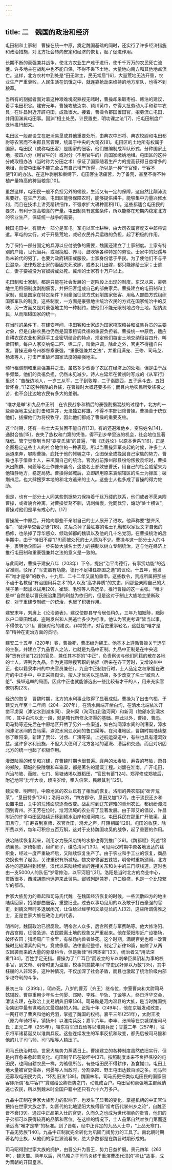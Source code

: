 ```yaml
---
---
---
```

title: 二　魏国的政治和经济
---




屯田制和士家制　曹操在统一中原，奠定魏国基础的同时，还实行了许多经济措施和政治措施，对北方社会转向安定和经济的恢复，起了促进作用。

长期不断的豪强兼并战争，使北方农业生产难于进行，使千千万万的农民死亡流徙。许多地主在战乱中也不能自保，不得不丢下土地，大量地向南方和其他地点流亡。这样，北方农村中到处是“田无常主，民无常居”[6]，大量荒地无法开垦，农业生产严重衰败，人民生活在饥饿之中，就连靠抢劫来维持的地方军队，也得不到粮草。

当所有的割据者面对着这种艰难境况熟视无睹时，曹操却采取枣衹、韩浩的建议，着手屯田积谷。建安元年，曹操攻破汝南、颍川黄巾，夺得大批劳动人手和耕牛农具，在许昌附近开辟屯田，成效很大。接着，曹操令郡国置田官，招募流亡屯田，并用国渊典屯田事。国渊“相土处民，计民置吏，明功课之法”[7]，把屯田制度广泛地推行起来。

屯田区一般都设立在肥沃易垦或其他重要处所，由典农中郎将、典农校尉和屯田都尉等农官而不由郡县官管理，统属于中央的大司农[8]。屯田区的土地所有权属于国家。屯田民（或称屯田客）是国家的佃客，他们被编制成军队形式，分种国家土地，按四六分（用官牛的）或对分（不用官牛的）向国家缴纳地租。屯田区的这种分成取租办法（当时称为分田之术）保证了国家随着生产力的提高获得日益增多的地租，而使屯田客不能完全占有自己增产所得，所以是一种“于官便，于客不便”[9]的办法。在这种剥削和束缚下，屯田客生活痛苦，为了备荒，甚至不得不种植产量特高的稗当粮食[10]。

虽然这样，屯田民一般不负担另外的徭役，生活又有一定的保障，这自然比颠沛流离要好。在生产方面，屯田区能够保障农时，能够提供耕牛，能够集中力量兴修水利，而且在技术上讲究精耕细作，不强求扩大耕种面积[11]，这些都适合屯田民的要求，有利于提高粮食的产量。屯田制具有这些条件，所以能够在短期内稳定北方的农业生产，保证统一战争的需要。

魏国屯田中，有很大一部分是军屯。军屯以军士耕种，由大司农属官度支中郎将调遣。军屯的实行，对于开垦荒地，减轻农民养兵运粮的负担，起了积极的作用。

为了保持一部分固定的兵源以应付战争的需要，魏国还建立了士家制度。士家有特别的户籍，世代当兵，或服挽船、养马、鼓吹等各种特定的劳役。士家中的妇孺与尚未轮代的男丁，也要为政府耕田或服役。士家身份低于平民。为了使他们不与平民混杂，法律规定士家的妻因夫死改嫁，或者女儿出嫁，都只能嫁给士家；士逃亡，妻子要被没为官奴婢或处死。冀州的士家有十万户以上。

屯田制和士家制，都是只能在社会发展的一定阶段上出现的制度。东汉以来，豪强地主用租佃制度剥削佃客，并把佃客组成自己的部曲家兵。曹操建立的屯田制和士家制，就是国家在特定条件下用豪强征敛方式剥削国家佃客、用私人部曲方式组织国家军队的制度。这些制度，一方面是豪强地主统治农民的方式在国家统治中的反映，另一方面又是对豪强地主的一种制约，使他们不能无限制地占夺土地，招纳流民，从而阻碍国家的统一。

在当时的条件下，在建安年间，屯田客和士家成为国家榨取粮谷和征集兵员的主要对象，但是自耕农民也仍然是国家租调兵徭的重要负担者。曹操统一中原后，适应自耕农民农业和家庭手工业密切结合的特点，规定他们每亩土地交纳租谷四升，叫做田租，每户人家交纳绢二匹、绵二斤，叫做户调，除此之外，官吏不得擅自兴发。曹操还命令州郡督察豪强，“重豪强兼并之法”，并重用满宠、王修、司马芝、杨沛等人，打击严重破坏国家法度的豪强地主。

颁行租调制和重豪强兼并之法，虽然多少改善了农民在经济上的处境，但是由于战争频繁，他们的兵徭负担，仍然未见减少。诗人左延年在黄初时写成的《从军行》里说：“苦哉边地人，一岁三从军，三子到敦煌，二子诣陇西，五子远斗去，五妇皆怀身。”[12]这种残酷的兵徭，在曹操时大概还要多些；而且内地农民所受徭役之苦，也不会比边地农民有多大的差别。

“唯才是举”和九品中正制　在农民战争和稍后的豪强割据混战的过程中，北方的一些豪强地主受到打击和兼并，无法独立称雄，不得不率部归降曹操。曹操善于统驭他们，拔擢他们为将校牧守，因此他们都成了曹操的重要支柱。

这个时期，还有一些士大夫贫困不能自存[13]。有的还避难他乡，变易姓名[14]，通财合族[15]，丧失了族权和门第的凭借，得不到乡举里选的机会，社会地位显著降低。管宁觉察到当时“妄变氏族”的普遍，“著《氏姓论》以原本世系”[16]，正是企图稳定这些士人的社会地位的一种表现。所以当曹操异军突起的时候，许多士人远道来奔，攀附曹操，庇托于他的帷幄之中，企图保全或挽回自己家族的势力。曹操也乐于借重士人，来巩固自己的统治。官渡战前豫州郡县纷纷叛投袁绍时，曹操派出陈群、何夔等名士作豫州县令，这些名士都效忠曹氏，用自己的社会威望来为他镇静地方，稳定局势。曹操得邺城后，立即辟用原来袁绍辖区的名士为掾属；破荆州后，也大肆搜罗本地的和北方逃来的士人。这些士人也多成了曹操的得力佐助。

但是，也有一部分士人同某些割据势力保持着千丝万缕的联系，他们或者不愿亲附曹操，或者貌合神离，对曹操桀骜不驯，讥刺侮慢，党同伐异，煽动“处士横议”。曹操对他们是早有戒心的。[17]

曹操统一中原后，开始向那些不亲附自己的士人展开了进攻。他声称要“整齐风俗”，“破浮华交会之徒”[18]，先后杀掉了最狂妄的名士孔融和以家世文才自傲的杨修，也杀掉了浮华惑众、倾动邺都的魏讽以及他的几十名党羽。在曹操统治的后半期中，由于“恃旧不虔”[19]而被处死的士人颇为不少。曹操与这一部分士人的斗争，表明他企图进一步突破大族名士势力的挟制以树立专制统治，这与他在经济上推行屯田制和重豪强兼并之法的意义是一致的。

与此同时，曹操于建安八年（203年）下令，提出“治平尚德行，有事赏功能”的选官准则，驳斥了“军吏虽有功能，德行不足堪任郡国之选”的议论。十五年，他发布“唯才是举”的教令，十九年、二十二年又屡加重申。这些教令，责成所属把那些不齿于名教但“有治国用兵之术”的人以及“高才异质”的文吏，同那些亲附自己的大族子弟一起加以拔用[20]。崔琰、毛玢等人典选举，推行曹操的这一主张。“唯才是举”自然是以曹氏统治集团的利益为依归的，但是这对于制止大族地主垄断政权，对于重建专制统一的统治，也起了积极作用。

建安末年，刘廙上《论治道表》，建议使郡县守令居任稍久，三年乃加黜陟，黜陟以户口垦田增减、盗贼发兴和人民逃亡多少为标准。他认为官吏考课“皆当以事，不得依名”[21]。曹操对他的建议，非常赞许。对官吏重事轻名，这就是“唯才是举”精神在吏治方面的贯彻。

建安二十五年（220年）春，曹操死，曹丕继为魏王。他基本上遵循曹操关于选举的主张，并建立了九品官人之法，也就是九品中正制。九品中正制是在中央选择“贤有识鉴”[22]的官员，兼任其本郡的“中正”，负责察访与他们同籍的散在各地的士人，评列为九品，作为吏部除授官职的依据（后来在齐王芳时，又增设州中正，也以籍隶本州的中央官员兼任）。九品中正制初行时，士人品定之权掌握在政府的中正手中，中正采择舆论，按人才优劣以定品第，多少改变了名士“臧否人伦”、操纵选举的局面，因此中正也就能够选出一些比较有才干的人，用来充实官僚机构[23]。

经济的恢复　曹魏时期，北方的水利事业取得了显著成就。曹操为了出击乌桓，于建安九年至十二年间（204—207年），在清水南端开凿白沟，在清水北端依次开凿平虏渠（滹沱水到泒水间）、泉州渠（洵河口到潞河间）和新河（鲍邱水到濡水间），其中白沟以北一段，就是隋代所修永济渠的基础。除此以外，曹操、曹彪、司马懿等还先后在中原地区开凿了另外一些渠道，如白沟同漳水间的利漕渠，漳水同滹沱水间的白马渠，滹沱水同泒水间的鲁口渠等。在河淮地区，曹魏时期陆续整修了睢阳渠，新建了贾公、讨虏、广漕等渠。上述航运渠道中，有些也具有灌溉效益。这许多水利设施，不但大大便利了北方各地的灌溉、漕运和交通，而且对巩固北方的统一也起了积极作用。

灌溉陂渠的修复和兴建，在曹魏时期也很普遍。襄邑的太寿陂，寿春的芍陂，萧县的郑陂，蓟城的戾陵堰和车箱渠，都是著名的灌溉工程。刘馥在淮南，广开屯田，兴治芍陂、茹陂、七门、吴塘诸堨以溉稻田，“官民有蓄”[24]。郑浑修成郑陂后，附近地带“比年大收，顷亩岁增，租入倍常，民赖其利”[25]。

魏文帝、明帝时，中原地区的农业已有了相当的恢复。洛阳的典农部民“斫开荒莱”，“垦田特多”[26]；洛阳以外，“四方郡守，垦田又加”[27]。由于流民还乡和设置屯田，关中的荒残面貌逐渐改变。战乱时到辽东避难的青州农民，都纷纷渡海回到青州。齐王芳在位时，淮河流域的农业有了显著发展。由于邓艾的倡议，许昌附近的许多屯田区陆续迁移到颍水沿岸和淮河南北。屯田兵民在那里广开陂渠，且田且守，“自寿春到京师，农官兵田，鸡犬之声，阡陌相属”[28]。屯田的收获，除所费以外，每年可积谷五百万斛，这对于支持魏国攻吴的战争，起了重要的作用。

铁冶陆续恢复起来，利用水力鼓风冶铸的水排也得到推广[29]。《魏都赋》列述“锦绣襄邑，罗绮朝歌，绵纩房子，缣总清河”[30]，可见两汉时期中原各地发达的丝织业，经过一度严重破坏后，又陆续恢复生产了。由于农业和手工业的恢复，商品交换也有了起色，关津重税有所减轻。魏文帝曾罢五铢钱，明帝时重新颁用。北方各地的道路得到修整，汉代以来陆续修凿的连接关东和关中的三门峡栈道，这时也由一支5000人的队伍“岁常修治，以平河阻”[31]。洛阳是当时北方的商业中心，贾贩很多，西域胡商也远道来此贸易。邺城列肆兼罗，户口殷盛，也是一个比较繁华的都市。

世家大族势力的重起和司马氏代魏　在魏国经济恢复的时候，一些流散四方的地主陆续回家，招纳部曲佃客，重整旧业。过去以事功见用的以及敢于打击豪强的官吏，到魏文帝时多退居闲冗，让位给以经学和文章见长的人[32]，这些所谓儒雅之士，正是世家大族在政治上的代表。

明帝时，魏国政治已很腐败。明帝宫人众多，后宫所费与军费略等。他大修洛阳、许昌宫殿，征役急迫，农民脱离土地的现象又严重起来。他在荥阳附近广设猎场，破坏农田；猎场周广千余里，有杀场内兽者处死。这个时期，满朝官吏也都一改曹操时比较清素的风气，竞效侈靡。法律虽经整顿，制定了新律18篇，废除了从两汉因袭而来的大量的旁章科令，但是新律“科网本密”[33]，统治者又“用法深重”[34]，百姓手足无措。曹操为了“广耳目”而设立的专以刺举臣属阴私为事的校事官，到文帝、明帝时更为滥虐，校事刘慈数年间“举吏民奸罪以万数”[35]，其中枉屈的人非常多。这种种情况，不仅加深了社会矛盾，而且也激起了统治阶级内部争权夺利的斗争。

景初三年（239年），明帝死，八岁的曹芳（齐王）继帝位，宗室曹爽和太尉司马懿辅政。曹爽重用少年名士何晏、邓飏、李胜、毕轨、丁谧等人，终日浮华交会，清谈玄理，在政治上变易朝典旧章[36]。司马懿是河内温县的大族，是当时魏国统治集团中最有谋略而又最煊赫的人物。正始十年（249年），他在京城发动政变，一网打尽了曹爽和他的党羽，掌握了魏国的权柄。嘉平三年(251年），太尉王凌（原为车骑将军，镇扬州）以淮南兵反；嘉平六年，李丰、张缉等在京城谋废司马氏；正元二年（255年），镇东将军毌丘俭等以淮南兵反；甘露二年（257年），征东将军诸葛诞又以淮南兵反。这些连续发生的军事反抗和政变，都先后被司马懿和他的儿子司马师、司马昭等人镇压了。

司马氏统治时期，世家大族势力蒸蒸日上。曹操建立的各种制度虽然依旧实行，但是内容愈来愈起着变化。屯田制早已在破坏中[37]。按照制度本来不负担徭役的屯田民，也同自耕农民一样，为徭役所苦。有些屯田民不得耕作，游食餬口。屯田土地大量被官吏侵吞，何晏等人当政时，分割洛阳、野王屯田达数百顷之多。司马师还募取屯田民为兵，“坏乱旧法”[38]。魏国末年，司马氏更把类似屯田民的国家佃客即所谓“租牛客户”赏赐给公卿贵势之门，动辄成百户。屯田官和豪强地主都藏纳逃亡农民，所以到魏末时全国户籍中还只有六十六万多户。

九品中正制在世家大族势力的影响下，也发生了显著的变化。掌握机柄的中正官位把持在世家大族之手，如晋代的北地泥阳大族傅畅“祖考历代掌州乡之论”，自魏至晋不衰[39]。通过中正品第入仕的官吏，久而久之也成为世代相承的贵胄，他们的子弟都可以获得较高的品第和官位。在这样的情况下，士人品第自然唯依门第而逐渐远离“唯才是举”的标准。到了晋朝，经中正评定的九品人士中，“上品无寒门，下品无势族”[40]，九品中正制就完全转化为巩固门阀势力的工具了。南北朝时期著名的士族，从他们的家世源流看来，绝大多数都是在魏晋时期形成的。

司马昭得到世家大族的拥护，由晋公升为晋王，势力日益扩展。景元四年（263年），魏灭蜀。两年以后，司马昭之子司马炎终于重演曹丕代汉的“禅让”故事，成为晋朝的开国皇帝。